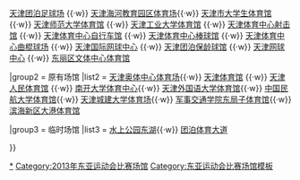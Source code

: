 {{Navbox
|name  = 2013年东亚运动会比赛场馆
|state = {{{state|}}}
|title = <!--不是使用在条目中的非自由版权图像，根据[[Wikipedia:合理使用]]，不能在非条目名字空间展示：
anchesterUnitedFC.svg
--> [[2013年东亚运动会比赛场馆列表|2013年东亚运动会比赛场馆]]
|liststyle = padding:0.25em 0; line-height:1.4em; <!--otherwise lists can appear to form continuous whole-->

|group1 = 新建场馆
|list1  = {{nowrap begin}} [[天津奥体中心游泳跳水馆]] {{·w}} [[天津团泊足球场]] {{·w}} [[天津海河教育园区体育场]]{{·w}} [[天津市大学生体育馆]]{{·w}} [[天津师范大学体育馆]] {{·w}} [[天津工业大学体育馆]] {{·w}} [[天津体育中心射击馆]] {{·w}} [[天津体育中心自行车馆]] {{·w}} [[天津体育中心棒球馆]] {{·w}} [[天津体育中心曲棍球场]] {{·w}} [[天津国际网球中心]] {{·w}} [[天津团泊保龄球馆]] {{·w}} [[天津网球中心]] {{·w}} [[东丽区文体中心体育馆]]{{nowrap end}}

|group2 = 原有场馆
|list2  = {{nowrap begin}} [[天津奥体中心体育场]]{{·w}} [[天津体育中心|天津体育馆]] {{·w}} [[天津人民体育馆]] {{·w}} [[南开大学体育中心]]{{·w}} [[天津外国语大学体育馆]]{{·w}} [[中国民航大学体育馆]]{{·w}} [[天津城建大学体育场]]{{·w}} [[军事交通学院东局子体育馆]]{{·w}} [[滨海新区大港体育馆]] {{nowrap end}}

|group3 = 临时场馆
|list3  = {{nowrap begin}} [[天津水上公园|水上公园东湖]]{{·w}} [[团泊体育大道]] {{nowrap end}}

}}<noinclude>
<br/>{{collapsible option}}

[[Category:2013年东亚运动会|*]]
[[Category:2013年东亚运动会比赛场馆]]
[[Category:东亚运动会比赛场馆模板]]

</noinclude>